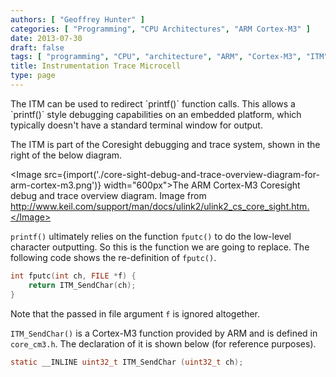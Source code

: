 ```yaml
---
authors: [ "Geoffrey Hunter" ]
categories: [ "Programming", "CPU Architectures", "ARM Cortex-M3" ]
date: 2013-07-30
draft: false
tags: [ "programming", "CPU", "architecture", "ARM", "Cortex-M3", "ITM", "instruction trace microcell", "Coresight" ]
title: Instrumentation Trace Microcell
type: page
---
```



<p>The ITM can be used to redirect `printf()` function calls. This allows a `printf()` style debugging capabilities on an embedded platform, which typically doesn't have a standard terminal window for output.</p>

<p>The ITM is part of the Coresight debugging and trace system, shown in the right of the below diagram.</p>

<Image src={import('./core-sight-debug-and-trace-overview-diagram-for-arm-cortex-m3.png')} width="600px">The ARM Cortex-M3 Coresight debug and trace overview diagram. Image from http://www.keil.com/support/man/docs/ulink2/ulink2_cs_core_sight.htm.</Image>

<p><code>printf()</code> ultimately relies on the function <code>fputc()</code> to do the low-level character outputting. So this is the function we are going to replace. The following code shows the re-definition of <code>fputc()</code>.</p>

```c
int fputc(int ch, FILE *f) {
    return ITM_SendChar(ch);
}
```

<p>Note that the passed in file argument <code>f</code> is ignored altogether.</p>

<p><code>ITM_SendChar()</code> is a Cortex-M3 function provided by ARM and is defined in <code>core_cm3.h</code>. The declaration of it is shown below (for reference purposes).</p>

```c
static __INLINE uint32_t ITM_SendChar (uint32_t ch);
```

